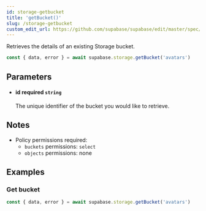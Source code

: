 ```yaml
---
id: storage-getbucket
title: 'getBucket()'
slug: /storage-getbucket
custom_edit_url: https://github.com/supabase/supabase/edit/master/spec/supabase_js_v2_legacy.yml
---
```



Retrieves the details of an existing Storage bucket.

```js
const { data, error } = await supabase.storage.getBucket('avatars')
```

## Parameters

<ul className="method-list-group">
  
<li className="method-list-item">
  <h4 className="method-list-item-label">
    <span className="method-list-item-label-name">
      id
    </span>
    <span className="method-list-item-label-badge required">
      required
    </span>
    <span className="method-list-item-validation">
      <code>string</code>
    </span>
  </h4>
  <div class="method-list-item-description">

The unique identifier of the bucket you would like to retrieve.

  </div>
  
</li>

</ul>

## Notes

- Policy permissions required:
  - `buckets` permissions: `select`
  - `objects` permissions: none

## Examples

### Get bucket

```js
const { data, error } = await supabase.storage.getBucket('avatars')
```
